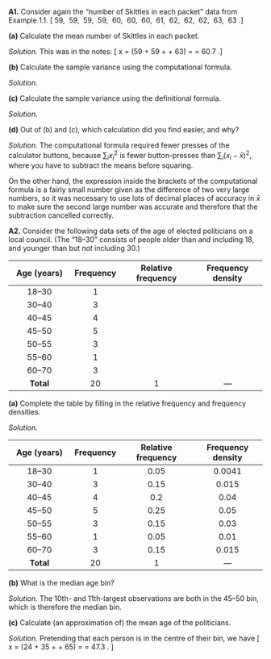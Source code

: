 ::::: {.myq}
**A1.** Consider again the "number of Skittles in each packet" data from Example 1.1.
\[ 59, \ 59, \ 59, \ 59, \ 60, \ 60, \ 60, \ 61, \ 62, \ 62, \ 62, \ 63, \ 63 .\]

:::: {.subq}
**(a)** Calculate the mean number of Skittles in each packet.

::: {.myanswers data-latex=""}
*Solution.*
This was in the notes:
\[ \bar x = \frac{1}{13} (59 + 59 + \cdots + 63) =  \frac{789}{13} = 60.7 .\]
:::
::::

:::: {.subq}
**(b)** Calculate the sample variance using the computational formula.

::: {.myanswers data-latex=""}
*Solution.*
\begin{align*}
  s_x^2 &= \frac{1}{13 - 1} \left( (59^2 + 59^2 + \cdots + 63^2) - 13 \times 60.6923^2)\right) \\
        &= \frac{1}{12} (47915 - 47886.2) \\
        &= 2.40
\end{align*}
:::
::::

:::: {.subq}
**(c)** Calculate the sample variance using the definitional formula.

::: {.myanswers data-latex=""}
*Solution.*
\begin{align*}
  s_x^2 &= \frac{1}{13 - 1} \left( (59 - 60.7)^2 + (59 - 60.7)^2 + \cdots + (63 - 60.7)^2 \right) \\
        &= \frac{1}{12} (2.86 + 2.86 + \cdots + 5.33) \\
        &= \frac{1}{12} \times 28.77 \\
        &= 2.40
\end{align*}
:::
::::

:::: {.subq}
**(d)** Out of (b) and (c), which calculation did you find easier, and why?

::: {.myanswers data-latex=""}
*Solution.*
The computational formula required fewer presses of the calculator buttons, because $\sum_i x_i^2$ is fewer button-presses than $\sum_i (x_i - \bar x)^2$, where you have to subtract the means before squaring.

On the other hand, the expression inside the brackets of the computational formula is a fairly small number given as the difference of two very large numbers, so it was necessary to use lots of decimal places of accuracy in $\bar x$ to make sure the second large number was accurate and therefore that the subtraction cancelled correctly.
:::
::::
:::::

::::: {.myq}
**A2.** Consider the following data sets of the age of elected politicians on a local council. (The "18--30" consists of people older than and including 18, and younger than but *not* including 30.)

|   Age (years)    | Frequency | Relative frequency | Frequency density |
|:---------------:|:---------:|:------------------:|:-----------------:|
|   18--30   |     1     |            |             |
|   30--40   |     3     |             |             |
|   40--45   |     4    |              |            |
|   45--50   |     5    |             |              |
|   50--55   |     3    |              |              |
|   55--60   |     1     |              |               |
|   60--70   |     3     |              |              |
|    **Total**    |    20    |          1         |      ---             |

:::: {.subq}
**(a)** Complete the table by filling in the relative frequency and frequency densities.

::: {.myanswers data-latex=""}
*Solution.*

|   Age (years)    | Frequency | Relative frequency | Frequency density |
|:---------------:|:---------:|:------------------:|:-----------------:|
|   18--30   |     1     |    0.05    |     0.0041        |
|   30--40   |     3     |  0.15     |       0.015      |
|   40--45   |     4    |   0.2     |       0.04     |
|   45--50   |     5    |   0.25      |    0.05      |
|   50--55   |     3    |   0.15     |        0.03      |
|   55--60   |     1     |    0.05    |       0.01        |
|   60--70   |     3     |    0.15    |       0.015       |
|    **Total**    |    20    |          1         |      ---             |

:::
::::
:::: {.subq}
**(b)** What is the median age bin?

::: {.myanswers data-latex=""}
*Solution.* The 10th- and 11th-largest observations are both in the 45--50 bin, which is therefore the median bin.
:::
::::

:::: {.subq}
**(c)** Calculate (an approximation of) the mean age of the politicians.

::: {.myanswers data-latex=""}
*Solution.*
Pretending that each person is in the centre of their bin, we have
\[ \bar x = \frac{1}{20} (24 + 35 + \cdots + 65) = \frac{946.5}{20} = 47.3 . \] 
:::
::::
:::::



